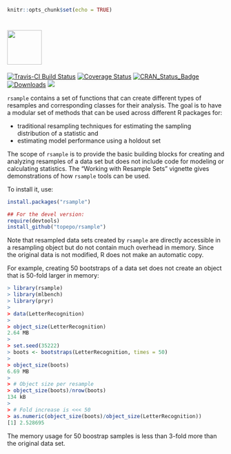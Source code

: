 ```r
knitr::opts_chunk$set(echo = TRUE)
```

#  <img src="rsample_hex_thumb.png" align="center" height = "80px" align = "middle"/> 

[![Travis-CI Build Status](https://travis-ci.org/topepo/rsample.svg?branch=master)](https://travis-ci.org/topepo/rsample)
[![Coverage Status](https://img.shields.io/codecov/c/github/topepo/rsample/master.svg)](https://codecov.io/github/topepo/rsample?branch=master)
[![CRAN_Status_Badge](http://www.r-pkg.org/badges/version/rsample)](https://cran.r-project.org/package=rsample)
[![Downloads](http://cranlogs.r-pkg.org/badges/rsample)](https://cran.r-project.org/package=rsample)
![](https://img.shields.io/badge/lifecycle-maturing-blue.svg)

`rsample` contains a set of functions that can create different types of resamples and corresponding classes for their analysis. 
The goal is to have a modular set of methods that can be used across different R packages for:
 
 * traditional resampling techniques for estimating the sampling distribution of a statistic and
 * estimating model performance using a holdout set
 
The scope of `rsample` is to provide the basic building blocks for creating and analyzing resamples of a data set but does not include code for modeling or calculating statistics. The "Working with Resample Sets" vignette gives demonstrations of how `rsample` tools can be used.  

To install it, use:
```r
install.packages("rsample")

## For the devel version:
require(devtools)
install_github("topepo/rsample")
```

Note that resampled data sets created by `rsample` are directly accessible in a resampling object but do not contain much overhead in memory. Since the original data is not modified, R does not make an automatic copy. 
 
For example, creating 50 bootstraps of a data set does not create an object that is 50-fold larger in memory:

```r
> library(rsample)
> library(mlbench)
> library(pryr)
> 
> data(LetterRecognition)
> 
> object_size(LetterRecognition)
2.64 MB
> 
> set.seed(35222)
> boots <- bootstraps(LetterRecognition, times = 50)
> 
> object_size(boots)
6.69 MB
> 
> # Object size per resample
> object_size(boots)/nrow(boots)
134 kB
> 
> # Fold increase is <<< 50
> as.numeric(object_size(boots)/object_size(LetterRecognition))
[1] 2.528695
```

The memory usage for 50 boostrap samples is less than 3-fold more than the original data set. 

